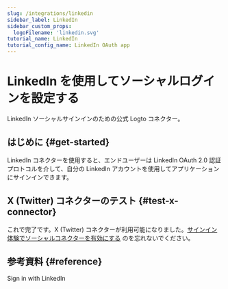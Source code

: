 ```yaml
---
slug: /integrations/linkedin
sidebar_label: LinkedIn
sidebar_custom_props:
  logoFilename: 'linkedin.svg'
tutorial_name: LinkedIn
tutorial_config_name: LinkedIn OAuth app
---
```




# LinkedIn を使用してソーシャルログインを設定する

LinkedIn ソーシャルサインインのための公式 Logto コネクター。

<GuideTip />

## はじめに \{#get-started}

LinkedIn コネクターを使用すると、エンドユーザーは LinkedIn OAuth 2.0 認証プロトコルを介して、自分の LinkedIn アカウントを使用してアプリケーションにサインインできます。

<Integration />

## X (Twitter) コネクターのテスト \{#test-x-connector}

これで完了です。X (Twitter) コネクターが利用可能になりました。[サインイン体験でソーシャルコネクターを有効にする](/connectors/social-connectors/#enable-social-sign-in) のを忘れないでください。

## 参考資料 \{#reference}

<Url href="https://learn.microsoft.com/en-us/linkedin/consumer/integrations/self-serve/sign-in-with-linkedin">
  Sign in with LinkedIn
</Url>